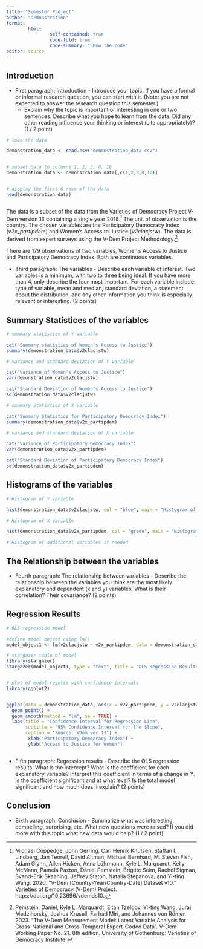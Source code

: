 ```yaml
---
title: "Semester Project"
author: "Demonstration"
format: 
        html:
                self-contained: true
                code-fold: true
                code-summary: "Show the code"
editor: source
---
```


## Introduction

- First paragraph: Introduction - Introduce your topic. If you have a formal or informal research question, you can start with it. (Note: you are not expected to answer the research question this semester.) 
  - Explain why the topic is important or interesting in one or two sentences. Describe what you hope to learn from the data. Did any other reading influence your thinking or interest (cite appropriately)? (1 / 2 point)
  
  
```r
# load the data

demonstration_data <- read.csv("demonstration_data.csv")


# subset data to columns 1, 2, 3, 8, 16
demonstration_data <- demonstration_data[,c(1,2,3,8,16)]


# display the first 6 rows of the data
head(demonstration_data)



```
The data is a subset of the data from the Varieties of Democracy Project V-Dem version 13 containing a single year 2018.^[Michael Coppedge, John Gerring, Carl Henrik Knutsen, Staffan I. Lindberg, Jan Teorell, David Altman, Michael Bernhard, M. Steven Fish, Adam Glynn, Allen Hicken, Anna Lührmann, Kyle L. Marquardt, Kelly McMann, Pamela Paxton, Daniel Pemstein, Brigitte Seim, Rachel Sigman, Svend-Erik Skaaning, Jeffrey Staton, Natalia Stepanova, and Yi-ting Wang. 2020. "V-Dem [Country-Year/Country-Date] Dataset v10." Varieties of Democracy (V-Dem) Project. https://doi.org/10.23696/vdemds10.] The unit of observation is the country. The chosen variables are the Participatory Democracy Index (*v2x_partipdem*) and Women's Access to Justice (*v2clacjstw*). The data is derived from expert surveys using the V-Dem Project Methodology.^[Pemstein, Daniel, Kyle L. Marquardt, Eitan Tzelgov, Yi-ting Wang, Juraj Medzihorsky, Joshua Krusell, Farhad Miri, and Johannes von Römer. 2023. “The V-Dem Measurement Model: Latent Variable Analysis for Cross-National and Cross-Temporal Expert-Coded Data”. V-Dem Working Paper No. 21. 8th edition. University of Gothenburg: Varieties of Democracy Institute.] 

There are 179 observations of two variables,  Women's Access to Justice and Participatory Democracy Index. Both are continuous variables. 




- Third paragraph: The variables - Describe each variable of interest. Two variables is a minimum, with two to three being ideal. If you have more than 4, only describe the four most important. For each variable include: type of variable, mean and median, standard deviation, a statement about the distribution, and any other information you think is especially relevant or interesting. (2 points)
  
## Summary Statistices of the variables

```r
# summary statistics of Y variable

cat("Summary statistics of Women's Access to Justice")
summary(demonstration_data$v2clacjstw)

# variance and standard deviation of Y variable

cat("Variance of Women's Access to Justice")
var(demonstration_data$v2clacjstw)

cat("Standard Deviation of Women's Access to Justice")
sd(demonstration_data$v2clacjstw)

# summary statistics of X variable

cat("Summary Statistics for Participatory Democracy Index")
summary(demonstration_data$v2x_partipdem)

# variance and standard deviation of X variable

cat("Variance of Participatory Democracy Index")
var(demonstration_data$v2x_partipdem)

cat("Standard Deviation of Participatory Democracy Index")
sd(demonstration_data$v2x_partipdem)
```


## Histograms of the variables  

```r

# Histogram of Y variable

hist(demonstration_data$v2clacjstw, col = "blue", main = "Histogram of Women's Access to Justice", xlab = "Women's Access to Justice")

# Histogram of X variable

hist(demonstration_data$v2x_partipdem, col = "green", main = "Histogram of Participatory Democracy Index", xlab = "Participatory Democracy Index")

# Histogram of additional variables if needed

```

  
## The Relationship between the variables

  - Fourth paragraph: The relationship between variables - Describe the relationship between the variables you think are the most likely explanatory and dependent (x and y) variables. What is their correlation? Their covariance? (2 points)
  
## Regression Results

```r

# OLS regression model

#define model object using lm()
model_object1 <- lm(v2clacjstw ~ v2x_partipdem, data = demonstration_data)

# stargazer table of model
library(stargazer)
stargazer(model_object1, type = "text", title = "OLS Regression Results", covariate.labels = "Participatory Democracy Index",dep.var.labels = "Women's Access to Justice")


# plot of model results with confidence intervals
library(ggplot2)


ggplot(data = demonstration_data, aes(x = v2x_partipdem, y = v2clacjstw)) +
  geom_point() +
  geom_smooth(method = "lm", se = TRUE) +
  labs(title = "Confidence Interval for Regression Line",
       subtitle = "95% Confidence Interval for the Slope",
       caption = "Source: VDem ver 13") + 
        xlab("Participatory Democracy Index") + 
        ylab("Access to Justice for Women") 



```

  
  
  - Fifth paragraph: Regression results - Describe the OLS regression results. What is the intercept? What is the coefficient for each explanatory variable? Interpret this coefficient in terms of a change in Y. Is the coefficient significant and at what level? Is the total model significant and how much does it explain? (2 points)
  
## Conclusion  
  
  - Sixth paragraph: Conclusion - Summarize what was interesting, compelling, surprising, etc. What new questions were raised? If you did more with this topic what new data would help? (1 / 2 point)
